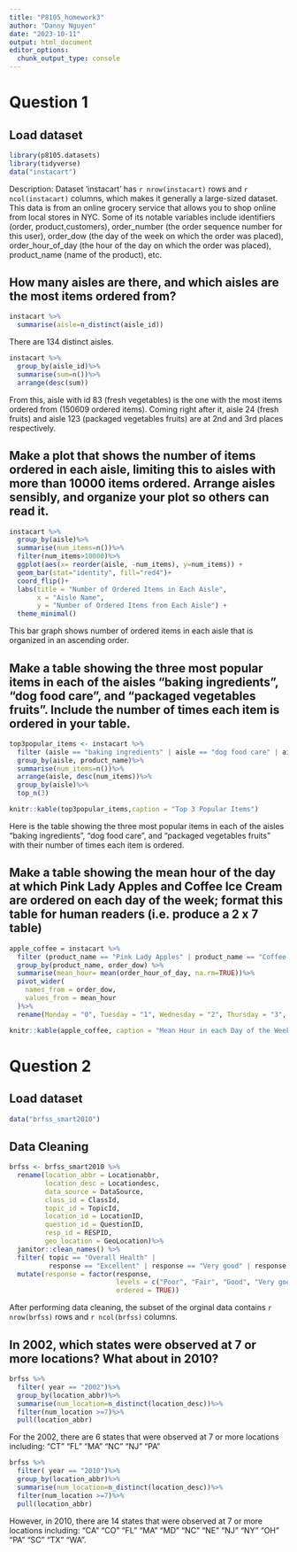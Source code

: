 ```yaml
---
title: "P8105_homework3"
author: "Danny Nguyen"
date: "2023-10-11"
output: html_document
editor_options: 
  chunk_output_type: console
---
```


# Question 1 

## Load dataset
```r
library(p8105.datasets)
library(tidyverse)
data("instacart")
```
Description: Dataset 'instacart' has `r nrow(instacart)` rows and `r ncol(instacart)` columns, which makes it generally a large-sized dataset. This data is from an online grocery service that allows you to shop online from local stores in NYC. Some of its notable variables include identifiers (order, product,customers), order_number (the order sequence number for this user), order_dow (the day of the week on which the order was placed), order_hour_of_day (the hour of the day on which the order was placed), product_name (name of the product), etc.

## How many aisles are there, and which aisles are the most items ordered from?
```r
instacart %>% 
  summarise(aisle=n_distinct(aisle_id))
```
There are 134 distinct aisles. 

```r
instacart %>%
  group_by(aisle_id)%>%
  summarise(sum=n())%>%
  arrange(desc(sum))
```
From this, aisle with id 83 (fresh vegetables) is the one with the most items ordered from (150609 ordered items). Coming right after it, aisle 24 (fresh fruits) and aisle 123 (packaged vegetables fruits) are at 2nd and 3rd places respectively. 

## Make a plot that shows the number of items ordered in each aisle, limiting this to aisles with more than 10000 items ordered. Arrange aisles sensibly, and organize your plot so others can read it.
```r
instacart %>%
  group_by(aisle)%>%
  summarise(num_items=n())%>%
  filter(num_items>10000)%>% 
  ggplot(aes(x= reorder(aisle, -num_items), y=num_items)) +
  geom_bar(stat="identity", fill="red4")+
  coord_flip()+
  labs(title = "Number of Ordered Items in Each Aisle",
       x = "Aisle Name",
       y = "Number of Ordered Items from Each Aisle") +
  theme_minimal()
```
This bar graph shows number of ordered items in each aisle that is organized in an ascending order. 

## Make a table showing the three most popular items in each of the aisles “baking ingredients”, “dog food care”, and “packaged vegetables fruits”. Include the number of times each item is ordered in your table.
```r
top3popular_items <- instacart %>%
  filter (aisle == "baking ingredients" | aisle == "dog food care" | aisle == "packaged vegetables fruits")%>%
  group_by(aisle, product_name)%>%
  summarise(num_items=n())%>% 
  arrange(aisle, desc(num_items))%>%
  group_by(aisle)%>%
  top_n(3)

knitr::kable(top3popular_items,caption = "Top 3 Popular Items")
```
Here is the table showing  the three most popular items in each of the aisles “baking ingredients”, “dog food care”, and “packaged vegetables fruits” with their number of times each item is ordered. 

## Make a table showing the mean hour of the day at which Pink Lady Apples and Coffee Ice Cream are ordered on each day of the week; format this table for human readers (i.e. produce a 2 x 7 table)
```r
apple_coffee = instacart %>% 
  filter (product_name == "Pink Lady Apples" | product_name == "Coffee Ice Cream") %>% 
  group_by(product_name, order_dow) %>%
  summarise(mean_hour= mean(order_hour_of_day, na.rm=TRUE))%>%
  pivot_wider(
    names_from = order_dow,
    values_from = mean_hour
  )%>%
  rename(Monday = "0", Tuesday = "1", Wednesday = "2", Thursday = "3", Friday = "4", Saturday = "5", Sunday = "6")

knitr::kable(apple_coffee, caption = "Mean Hour in each Day of the Week Ordering Selected Items", digits = 2)
```

# Question 2
## Load dataset
```r
data("brfss_smart2010")
```

## Data Cleaning 
```r
brfss <- brfss_smart2010 %>% 
  rename(location_abbr = Locationabbr,
         location_desc = Locationdesc,
         data_source = DataSource,
         class_id = ClassId,
         topic_id = TopicId,
         location_id = LocationID,
         question_id = QuestionID,
         resp_id = RESPID,
         geo_location = GeoLocation)%>%
  janitor::clean_names() %>%
  filter( topic == "Overall Health" | 
          response == "Excellent" | response == "Very good" | response == "Good" | response == "Fair" | response == "Poor") %>%
  mutate(response = factor(response, 
                           levels = c("Poor", "Fair", "Good", "Very good", "Excellent"),
                           ordered = TRUE))
```
After performing data cleaning, the subset of the orginal data contains `r nrow(brfss)` rows and `r ncol(brfss)` columns. 

## In 2002, which states were observed at 7 or more locations? What about in 2010?
```r
brfss %>% 
  filter( year == "2002")%>% 
  group_by(location_abbr)%>%
  summarise(num_location=n_distinct(location_desc))%>% 
  filter(num_location >=7)%>%
  pull(location_abbr)
```
For the 2002, there are 6 states that were observed at 7 or more locations including: "CT" "FL" "MA" "NC" "NJ" "PA"

```r
brfss %>% 
  filter( year == "2010")%>% 
  group_by(location_abbr)%>%
  summarise(num_location=n_distinct(location_desc))%>% 
  filter(num_location >=7)%>%
  pull(location_abbr)
```
However, in 2010, there are 14 states that were observed at 7 or more locations including: "CA" "CO" "FL" "MA" "MD" "NC" "NE" "NJ" "NY" "OH" "PA" "SC" "TX" "WA". 